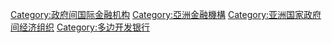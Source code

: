 {{catmore}}

[[Category:政府间国际金融机构|Category:政府间国际金融机构]]
[[Category:亞洲金融機構|Category:亞洲金融機構]]
[[Category:亚洲国家政府间经济组织|Category:亚洲国家政府间经济组织]]
[[Category:多边开发银行|Category:多边开发银行]]